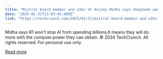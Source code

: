 ```yaml
---
title: "Mistral board member and a16z VC Anjney Midha says DeepSeek won’t stop AI’s GPU hunger"
date: "2025-01-31T23:03:45.000Z"
link: "https://techcrunch.com/2025/01/31/mistral-board-member-and-a16z-vc-anjney-midha-says-deepseek-wont-stop-ais-gpu-hunger/"
---
```


Midha says R1 won't stop AI from spending billions.It means they will do more with the compute power they can obtain.
© 2024 TechCrunch. All rights reserved. For personal use only.


[Read more](https://techcrunch.com/2025/01/31/mistral-board-member-and-a16z-vc-anjney-midha-says-deepseek-wont-stop-ais-gpu-hunger/)
